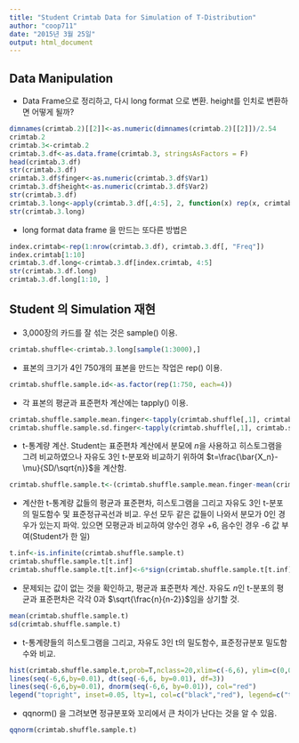 ```yaml
---
title: "Student Crimtab Data for Simulation of T-Distribution"
author: "coop711"
date: "2015년 3월 25일"
output: html_document
---
```


Data Manipulation
-----------------

- Data Frame으로 정리하고, 다시 long format 으로 변환. height를 인치로 변환하면 어떻게 될까?

```r
dimnames(crimtab.2)[[2]]<-as.numeric(dimnames(crimtab.2)[[2]])/2.54
crimtab.2
crimtab.3<-crimtab.2
crimtab.3.df<-as.data.frame(crimtab.3, stringsAsFactors = F)
head(crimtab.3.df)
str(crimtab.3.df)
crimtab.3.df$finger<-as.numeric(crimtab.3.df$Var1)
crimtab.3.df$height<-as.numeric(crimtab.3.df$Var2)
str(crimtab.3.df)
crimtab.3.long<-apply(crimtab.3.df[,4:5], 2, function(x) rep(x, crimtab.3.df[,3]))
str(crimtab.3.long)
```

- long format data frame 을 만드는 또다른 방법은 

```r
index.crimtab<-rep(1:nrow(crimtab.3.df), crimtab.3.df[, "Freq"])
index.crimtab[1:10]
crimtab.3.df.long<-crimtab.3.df[index.crimtab, 4:5]
str(crimtab.3.df.long)
crimtab.3.df.long[1:10, ]
```

Student 의 Simulation 재현
---------------------------
 
 - 3,000장의 카드를 잘 섞는 것은 sample() 이용.
 
```r
crimtab.shuffle<-crimtab.3.long[sample(1:3000),]
```

- 표본의 크기가 4인 750개의 표본을 만드는 작업은 rep() 이용.

```r
crimtab.shuffle.sample.id<-as.factor(rep(1:750, each=4))
```

- 각 표본의 평균과 표준편차 계산에는 tapply() 이용. 

```r
crimtab.shuffle.sample.mean.finger<-tapply(crimtab.shuffle[,1], crimtab.shuffle.sample.id, mean)
crimtab.shuffle.sample.sd.finger<-tapply(crimtab.shuffle[,1], crimtab.shuffle.sample.id, sd)
```

- t-통계량 계산. Student는 표준편차 계산에서 분모에 $n$을 사용하고 히스토그램을 그려 비교하였으나 자유도 3인 t-분포와 비교하기 위하여 $t=\frac{\bar{X_n}-\mu}{SD/\sqrt{n}}$을 계산함.

```r
crimtab.shuffle.sample.t<-(crimtab.shuffle.sample.mean.finger-mean(crimtab.3.long[,1]))/(crimtab.shuffle.sample.sd.finger/sqrt(4))
```

- 계산한 t-통계량 값들의 평균과 표준편차, 히스토그램을 그리고 자유도 3인 t-분포의 밀도함수 및 표준정규곡선과 비교. 우선 모두 같은 값들이 나와서 분모가 0인 경우가 있는지 파악. 있으면 모평균과 비교하여 양수인 경우 +6, 음수인 경우 -6 값 부여(Student가 한 일)

```r
t.inf<-is.infinite(crimtab.shuffle.sample.t)
crimtab.shuffle.sample.t[t.inf]
crimtab.shuffle.sample.t[t.inf]<-6*sign(crimtab.shuffle.sample.t[t.inf])
```

- 문제되는 값이 없는 것을 확인하고, 평균과 표준편차 계산. 자유도 $n$인 t-분포의 평균과 표준편차은 각각 0과 $\sqrt{\frac{n}{n-2}}$임을 상기할 것.

```r
mean(crimtab.shuffle.sample.t)
sd(crimtab.shuffle.sample.t)
```

- t-통계량들의 히스토그램을 그리고, 자유도 3인 t의 밀도함수, 표준정규분포 밀도함수와 비교.

```r
hist(crimtab.shuffle.sample.t,prob=T,nclass=20,xlim=c(-6,6), ylim=c(0,0.5), main="Histogram of t-statistics", xlab="Sampled t-values")
lines(seq(-6,6,by=0.01), dt(seq(-6,6, by=0.01), df=3))
lines(seq(-6,6,by=0.01), dnorm(seq(-6,6, by=0.01)), col="red")
legend("topright", inset=0.05, lty=1, col=c("black","red"), legend=c("t with df=3", "standard normal"))
```

- qqnorm() 을 그려보면 정규분포와 꼬리에서 큰 차이가 난다는 것을 알 수 있음.

```r
qqnorm(crimtab.shuffle.sample.t)
```

